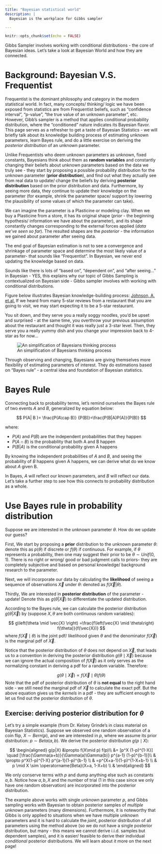 ```yaml
---
title: "Bayesian statistical world"
description: |
  Bayesian is the workplace for Gibbs sampler

---
```


```r
knitr::opts_chunk$set(echo = FALSE)
```

Gibbs Sampler involves working with conditional distributions - the core of Bayesian ideas. Let's take a look at Bayesian World and how they are connected.

# Background: Bayesian V.S. Frequentist {#about}

Frequentist is the dominant philosophy and category in the modern statistical world. In fact, many concepts/ thinking/ logic we have been exposed from statistics are from Frequentist beliefs, such as "confidence interval", "p-value", "the true value of an unknown parameter", etc. However, Gibb's sampler is a method that applies conditional probability distribution, where the "conditioned" nature indicates its Bayesian flavor. This page serves as a refresher to get a taste of Bayesian Statistics - we will briefly talk about its knowledge building process of estimating unknown parameters, learn Bayes rule, and do a little exercise on deriving the *posterior distribution* of an unknown parameter.

Unlike Frequentists who deem unknown parameters as unknown, fixed constants, Bayesians think about them as **random variables** and constantly changing their beliefs about unknown parameters based on the data we truly see - they start by proposing a possible probability distribution for the unknown parameter (**prior distribution**), and find out what they actually see from real data to update/ change the beliefs by deriving **posterior distribution** based on the prior distribution and data. Furthermore, by seeing more data, they continue to update their knowledge on the parameter (for example, shrink the parameter space/ support by lowering the plausibility of some values of which the parameter can take).

We can imagine the parameter is a Plasticine or modeling clay. When we buy a Plasticine from a store, it has its original shape (*prior* - the beginning hypothesis/ information we have about the parameter), and its shape constantly changes corresponding to the external forces applied (*data we've seen so far*). The resulted shapes are the *posterior* - the information we gained about parameter after seeing data.

The end goal of Bayesian estimation is not to see a convergence and shrinkage of parameter space and determine the most likely value of a parameter- that sounds like "Frequentist". In Bayesian, we never end updating the knowledge based on data.

Sounds like there is lots of "based on", "dependent on", and "after seeing..." in Bayesian - YES, this explains why our topic of Gibbs Sampling is contextualized on Bayesian side - Gibbs sampler involves with working with conditional distributions.

Figure below illustrates Bayesian knowledge-building process: [Johnson, A. et.al.](https://www.bayesrulesbook.com/chapter-1.html) If we heard from many 5-star reviews from a restaurant that you are going to visit, we may start expecting it to be a 5-star restaurant.

You sit down, and they serve you a really soggy noodles, you'd be upset and surprised - at the same time, you overthrow your previous assumption about the restaurant and thought it was really just a 3-star level. Then, they serve you a really yummy dish and you change your impression back to 4-star as for now... 

![An simplification of Bayesians thinking process](img/restaurant.png)

Through observing and changing, Bayesians are giving themselves more flexibility of estimating parameters of interest. They do estimations based on "Bayes rule" - a central idea and foundation of Bayesian statistics.

# Bayes Rule

Connecting back to probability terms, let's remind ourselves the Bayes rule of two events $A$ and $B$, generalized by equation below:

$$
P(A| B )= \frac{P(A\cap B)} {P(B)}=\frac{P(B|A)P(A)}{P(B)} 
$$

where:

-   $P(A)$ and $P(B)$ are the independent probabilities that they happen
-   $P(A\cap B)$ is the probability that both A and B happen
-   $P(B|A)$ is the conditional probability given A happens

By knowing the independent probabilities of $A$ and $B$, and seeing the probability of $B$ happens given A happens, we can derive what do we know about $A$ given B.

In Bayes, $A$ will reflect our known parameters, and $B$ will reflect our data. Let's take a further step to see how this connects to probability distribution as a whole.
 
# Use Bayes rule in probability distribution

Suppose we are interested in the unknown parameter $\theta$. How do we update our guess?

First, We start by proposing a **prior** distribution to the unknown parameter $\theta$: denote this as $p(\theta)$ if discrete or $f(\theta)$ if continuous. For example, if $\theta$ represents a probability, then one may suggest their prior to be $\theta \sim Unif(0,1)$. There is no right or wrong/ good or bad judgment calls to priors- they are completely subjective and based on personal knowledge/ background research to the parameter.

Next, we will incorporate our data by calculating the **likelihood** of seeing a sequence of observations $\vec{X}$ under $\theta$: denoted as $f(\vec{X}|\theta)$.

Thirdly, We are interested in **posterior distribution** of the parameter - update! Denote this as $g(\theta|\vec{X})$ to differentiate the updated distribution.

According to the Bayes rule, we can calculate the posterior distribution $g(\theta|\vec{X})$ by (suppose $X, \theta$ are both continuous random variables):

$$
g\left(\theta \mid \vec{X} \right) =\frac{f\left(\vec{X} \mid \theta\right) f(\theta)}{f(\vec{X})}
$$
where $f\left(\vec{X} \mid \theta\right)$ is the joint pdf/ likelihood given $\theta$ and the denominator $f(\vec{X})$ is the marginal pdf of $\vec{X}$.

Notice that the posterior distribution of $\theta$ does not depend on $\vec{X}$, that leads us to a convention in deriving the posterior distribution $g(\theta \mid \vec{X})$ because we can ignore the actual composition of $f(\vec{X})$ as it only serves as the normalizing constant in deriving a pdf for a random variable. Therefore:

$$
g\left(\theta \mid \vec{X} \right) \propto {f\left(\vec{X} \mid \theta\right) f(\theta)}
$$
Note that the pdf of posterior distribution of $\theta$ is **not equal** to the right hand side - we still need the marginal pdf of $\vec{X}$ to calculate the exact pdf. But the above equation gives us the *kernels* in a pdf - they are sufficient enough to let us find out the posterior distribution of $\theta$. 


## Exercise: deriving posterior distribution for $\theta$

Let's try a simple example (from Dr. Kelsey Grinde's in class material on Bayesian Statistics). Suppose we observed one random observation of a coin flip, $X\sim Bern(p)$, and we are interested in $p$, where we assume its prior distribution: $p \sim Beta (a,b)$. We derive the posterior distribution $g(p \mid X)$:

$$
\begin{aligned}
g(p|X)  &\propto f(X\mid p) f(p)\\
&= [p^X (1-p)^{1-X}] \quad [\frac{\Gamma(a+b)}{\Gamma(a)\Gamma(b)} p^{a-1} (1-p)^{b-1}]\\
& \propto p^X(1-p)^{1-X} p^{a-1}(1-p)^{b-1} \\
& =p^{X+a-1}(1-p)^{1-X+b-1} \\
& p \mid X \sim \operatorname{Beta}(X+a, 1-X+b) \\
&
\end{aligned}
$$

We only conserve terms with $p$ and dump anything else such as constants $a, b$. Notice how $a,b, X$ and the number of trial (1 in this case since we only have one random observation) are incorporated into the posterior distribution. 

The example above works with single unknown parameter $p$, and Gibbs sampling works with Bayesian to obtain posterior samples of *multiple* unknown parameters (many dimensions). Furthermore, it is noteworthy that Gibbs is only applied to situations when we have multiple unknown parameters and it is hard to calculate the *joint*, posterior distribution of all parameters using the method above (so we do not have a single posterior distribution, but many - this means we cannot derive i.i.d. samples but dependent samples), and it is easier/ feasible to derive their individual *conditional* posterior distributions. We will learn about it more on the next page!

